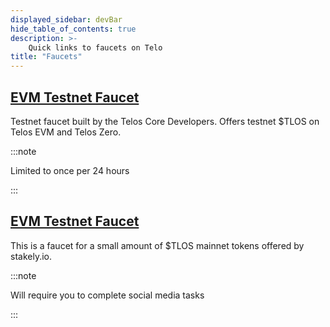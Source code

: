 ---
displayed_sidebar: devBar
hide_table_of_contents: true
description: >-
    Quick links to faucets on Telo
title: "Faucets"
---

## [EVM Testnet Faucet](https://app.telos.net/testnet/developers?tab=tlos-evm)

Testnet faucet built by the Telos Core Developers. Offers testnet $TLOS on Telos EVM and Telos Zero. 

:::note

Limited to once per 24 hours

:::

## [EVM Testnet Faucet](https://stakely.io/en/faucet/telos-evm-tlos)

This is a faucet for a small amount of $TLOS mainnet tokens offered by stakely.io.

:::note

Will require you to complete social media tasks

:::
